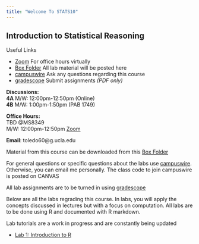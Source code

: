 ```yaml
---
title: "Welcome To STATS10"
---
```


## Introduction to Statistical Reasoning


:::callout-important
Useful Links

- [Zoom](https://ucla.zoom.us/j/4285433918?pwd=TVpIRndYYmZSeTg0NUUvYlhTWllUQT09)
For office hours virtually
- [Box Folder](https://app.box.com/s/3pfoq99zhvyyi99wdc1kzoojsihgcoxu) All lab material will be posted here
- [campuswire](https://campuswire.com) Ask any questions regarding this course
- [gradescope](https://www.gradescope.com) Submit assignments *(PDF only)*

:::


**Discussions:** <br/>
**4A** M/W: 12:00pm-12:50pm (Online)
 <br/>
**4B** M/W: 1:00pm-1:50pm (PAB 1749)


**Office Hours:** <br/>
TBD @MS8349 <br/>
M/W: 12:00pm-12:50pm
[Zoom](https://ucla.zoom.us/j/4285433918?pwd=TVpIRndYYmZSeTg0NUUvYlhTWllUQT09)

**Email**: toledo60@g.ucla.edu


Material from this course can be downloaded from this [Box Folder](https://app.box.com/s/3pfoq99zhvyyi99wdc1kzoojsihgcoxu) 


For general questions or specific questions about the labs use [campuswire](https://campuswire.com). Otherwise, you can email me personally. The class code to join campuswire is posted on CANVAS


All lab assignments are to be turned in using [gradescope](https://www.gradescope.com)

Below are all the labs regrading this course. 
In labs, you will apply the concepts discussed in lectures but with a focus on computation. All labs are to be done using R and documented with R markdown.

::: callout-warning
Lab tutorials are a work in progress and are constantly being updated
:::
- [Lab 1: Introduction to R](/ucla/stats10/lab1.qmd)


